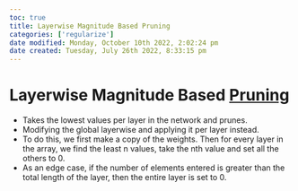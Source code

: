 ```yaml
---
toc: true
title: Layerwise Magnitude Based Pruning
categories: ['regularize']
date modified: Monday, October 10th 2022, 2:02:24 pm
date created: Tuesday, July 26th 2022, 8:33:15 pm
---
```


# Layerwise Magnitude Based [Pruning](Pruning.qmd)
- Takes the lowest values per layer in the network and prunes.
- Modifying the global layerwise and applying it per layer instead.
- To do this, we first make a copy of the weights. Then for every layer in the array, we find the least n values, take the nth value and set all the others to 0.
- As an edge case, if the number of elements entered is greater than the total length of the layer, then the entire layer is set to 0.




